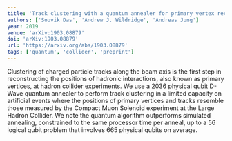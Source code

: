 ```yaml
---
title: 'Track clustering with a quantum annealer for primary vertex reconstruction at hadron colliders'
authors: ['Souvik Das', 'Andrew J. Wildridge', 'Andreas Jung']
year: 2019
venue: 'arXiv:1903.08879'
doi: 'arXiv:1903.08879'
url: 'https://arxiv.org/abs/1903.08879'
tags: ['quantum', 'collider', 'preprint']
---
```


Clustering of charged particle tracks along the beam axis is the first step in reconstructing the positions of hadronic interactions, also known as primary vertices, at hadron collider experiments. We use a 2036 physical qubit D-Wave quantum annealer to perform track clustering in a limited capacity on artificial events where the positions of primary vertices and tracks resemble those measured by the Compact Muon Solenoid experiment at the Large Hadron Collider. We note the quantum algorithm outperforms simulated annealing, constrained to the same processor time per anneal, up to a 56 logical qubit problem that involves 665 physical qubits on average.
